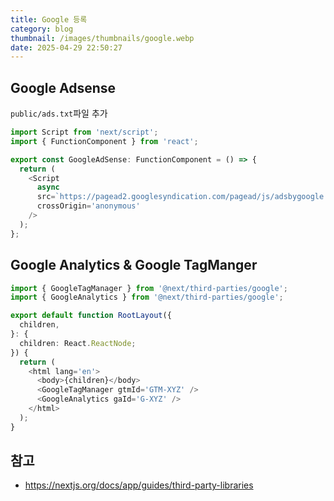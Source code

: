 ```yaml
---
title: Google 등록
category: blog
thumbnail: /images/thumbnails/google.webp
date: 2025-04-29 22:50:27
---
```


## Google Adsense

`public/ads.txt`파일 추가

```ts
import Script from 'next/script';
import { FunctionComponent } from 'react';

export const GoogleAdSense: FunctionComponent = () => {
  return (
    <Script
      async
      src=`https://pagead2.googlesyndication.com/pagead/js/adsbygoogle.js?client=${YOUR_CA_PUB_ID}`
      crossOrigin='anonymous'
    />
  );
};
```

## Google Analytics & Google TagManger

```ts {12,13}
import { GoogleTagManager } from '@next/third-parties/google';
import { GoogleAnalytics } from '@next/third-parties/google';

export default function RootLayout({
  children,
}: {
  children: React.ReactNode;
}) {
  return (
    <html lang='en'>
      <body>{children}</body>
      <GoogleTagManager gtmId='GTM-XYZ' />
      <GoogleAnalytics gaId='G-XYZ' />
    </html>
  );
}
```

## 참고

- https://nextjs.org/docs/app/guides/third-party-libraries
